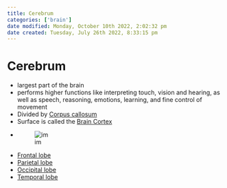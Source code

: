 ```yaml
---
title: Cerebrum
categories: ['brain']
date modified: Monday, October 10th 2022, 2:02:32 pm
date created: Tuesday, July 26th 2022, 8:33:15 pm
---
```


# Cerebrum
- largest part of the brain
- performs higher functions like interpreting touch, vision and hearing, as well as speech, reasoning, emotions, learning, and fine control of movement
- Divided by [Corpus callosum](Corpus%20callosum.qmd)
- Surface is called the [Brain Cortex](Brain%20Cortex.qmd)
- ![im](images/Pasted%20image%2020220509155051.png)
- [Frontal lobe](Frontal%20lobe.qmd)
- [Parietal lobe](Parietal%20lobe.qmd)
- [Occipital lobe](Occipital%20lobe.qmd)
- [Temporal lobe](Temporal%20lobe.qmd)



